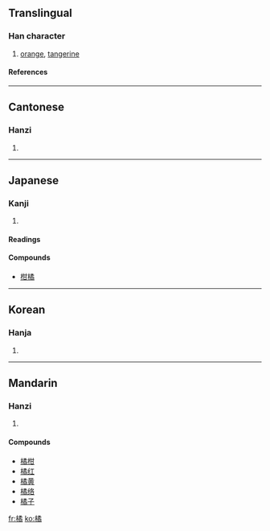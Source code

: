 ==Translingual==
===Han character===
{{Han char|rn=75|rad=木|as=12|sn=16|four=4792<sub>7</sub>|canj=木弓竹月 (DNHB)}}
# [[orange]], [[tangerine]]
====References====
{{Han ref|kx=0553.270|dkj=15551|dj=0942.100|hdz=21297.080|uh=6A58|ud=27224|bh=BEEF|bd=48879}}

----
==Cantonese==
===Hanzi===
{{yue-hanzi|jyut=|y=gwat1}}
# {{defn|Cantonese}}

----
==Japanese==
===Kanji===
{{ja-kanji|grade=|rs=木12}}
# {{defn|Japanese}} 
====Readings====
{{ja-readings|on=[[きつ]] (kitsu)|kun=[[たちばな]] (tachibana)}}

====Compounds====
*[[柑橘]]

----
==Korean==
===Hanja===
{{ko-hanja|hangeul=귤|eumhun=|rv=gyul|mr=kyul|y=kyul}}
# {{defn|Korean}}

----
==Mandarin==
===Hanzi===
{{cmn-hanzi|pin=[[jú]] (ju2)|wg=chü<sup>2</sup>}}
# {{defn|Mandarin}}

====Compounds====
*[[橘柑]]
*[[橘红]]
*[[橘黄]]
*[[橘络]]
*[[橘子]]

[[fr:橘]]
[[ko:橘]]